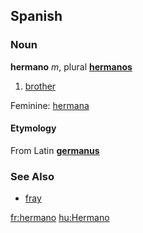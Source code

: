 ==Spanish==
===Noun===
'''hermano''' ''m'', plural '''[[hermanos]]'''

# [[brother]]

Feminine:  [[hermana]]

====Etymology====
From Latin '''[[germanus]]'''

===See Also===
*[[fray]]

[[fr:hermano]]
[[hu:Hermano]]